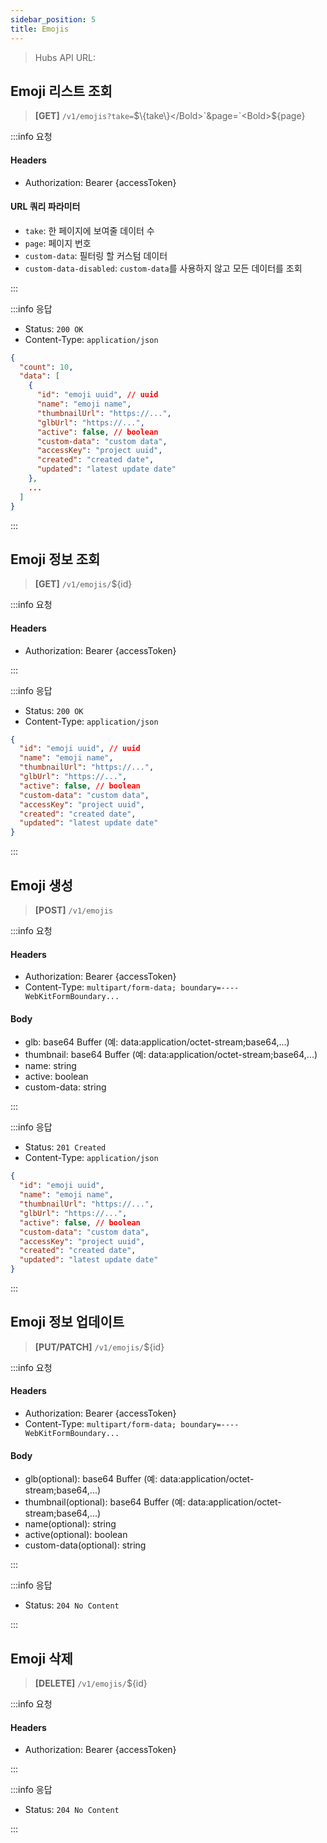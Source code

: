 ```yaml
---
sidebar_position: 5
title: Emojis
---
```



> Hubs API URL: <a><APIUrl /></a>

## Emoji 리스트 조회

> **[GET]** `/v1/emojis?take=`<Bold>$\{take\}</Bold>`&page=`<Bold>$\{page\}</Bold>

:::info 요청

#### Headers
- Authorization: Bearer {accessToken}

#### URL 쿼리 파라미터
- `take`: 한 페이지에 보여줄 데이터 수
- `page`: 페이지 번호
- `custom-data`: 필터링 할 커스텀 데이터
- `custom-data-disabled`: `custom-data`를 사용하지 않고 모든 데이터를 조회

:::

:::info 응답

- Status: `200 OK`
- Content-Type: `application/json`

```json
{
  "count": 10,
  "data": [
    {
      "id": "emoji uuid", // uuid
      "name": "emoji name",
      "thumbnailUrl": "https://...",
      "glbUrl": "https://...",
      "active": false, // boolean
      "custom-data": "custom data",
      "accessKey": "project uuid",
      "created": "created date",
      "updated": "latest update date"
    },
    ...
  ]
}
```

:::

## Emoji 정보 조회

> **[GET]** `/v1/emojis/`<Bold>$\{id\}</Bold>

:::info 요청

#### Headers
- Authorization: Bearer {accessToken}

:::

:::info 응답

- Status: `200 OK`
- Content-Type: `application/json`

```json
{
  "id": "emoji uuid", // uuid
  "name": "emoji name",
  "thumbnailUrl": "https://...",
  "glbUrl": "https://...",
  "active": false, // boolean
  "custom-data": "custom data",
  "accessKey": "project uuid",
  "created": "created date",
  "updated": "latest update date"
}
```

:::

## Emoji 생성

> **[POST]** `/v1/emojis`

:::info 요청

#### Headers
- Authorization: Bearer {accessToken}
- Content-Type: `multipart/form-data; boundary=----WebKitFormBoundary...`

#### Body
- glb: base64 Buffer (예: data:application/octet-stream;base64,...)
- thumbnail: base64 Buffer (예: data:application/octet-stream;base64,...)
- name: string
- active: boolean
- custom-data: string

:::

:::info 응답

- Status: `201 Created`
- Content-Type: `application/json`

```json
{
  "id": "emoji uuid",
  "name": "emoji name",
  "thumbnailUrl": "https://...",
  "glbUrl": "https://...",
  "active": false, // boolean
  "custom-data": "custom data",
  "accessKey": "project uuid",
  "created": "created date",
  "updated": "latest update date"
}
```

:::

## Emoji 정보 업데이트

> **[PUT/PATCH]** `/v1/emojis/`<Bold>$\{id\}</Bold>

:::info 요청

#### Headers
- Authorization: Bearer {accessToken}
- Content-Type: `multipart/form-data; boundary=----WebKitFormBoundary...`

#### Body
- glb(optional): base64 Buffer (예: data:application/octet-stream;base64,...)
- thumbnail(optional): base64 Buffer (예: data:application/octet-stream;base64,...)
- name(optional): string
- active(optional): boolean
- custom-data(optional): string

:::

:::info 응답

- Status: `204 No Content`

:::

## Emoji 삭제

> **[DELETE]** `/v1/emojis/`<Bold>$\{id\}</Bold>

:::info 요청

#### Headers
- Authorization: Bearer {accessToken}

:::

:::info 응답

- Status: `204 No Content`

:::
